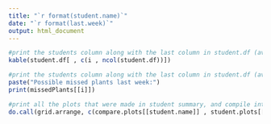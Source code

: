 ```yaml
---
title: "`r format(student.name)`"
date: "`r format(last.week)`"
output: html_document
---
```



```r
#print the students column along with the last column in student.df (average)
kable(student.df[ , c(i , ncol(student.df))])
```

```r
#print the students column along with the last column in student.df (average)
paste("Possible missed plants last week:")
print(missedPlants[[i]])
```


```r
#print all the plots that were made in student summary, and compile into a single grid of plots
do.call(grid.arrange, c(compare.plots[[student.name]] , student.plots[[student.name]]))

```


